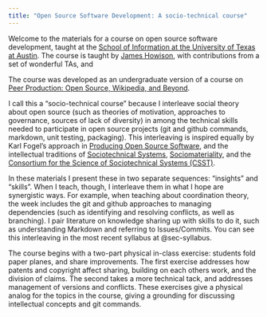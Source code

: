 ```yaml
---
title: "Open Source Software Development: A socio-technical course"
---
```


Welcome to the materials for a course on open source software development, taught at the [School of Information at the University of Texas at Austin](http://ischool.utexas.edu). The course is taught by [James Howison](http://james.howison.name), with contributions from a set of wonderful TAs, and

The course was developed as an undergraduate version of a course on [Peer Production: Open Source, Wikipedia, and Beyond](https://jameshowison.github.io/peer_production_course/pp_syllabus.html).

I call this a "socio-technical course" because I interleave social theory about open source (such as theories of motivation, approaches to governance, sources of lack of diversity) in among the technical skills needed to participate in open source projects (git and github commands, markdown, unit testing, packaging). This interleaving is inspired equally by Karl Fogel's approach in [Producing Open Source Software](https://producingoss.com/), and the intellectual traditions of [Sociotechnical Systems](https://en.wikipedia.org/wiki/Sociotechnical_system), [Sociomateriality](https://en.wikipedia.org/wiki/Sociomateriality), and the [Consortium for the Science of Sociotechnical Systems (CSST)](sociotech.net).

In these materials I present these in two separate sequences: "insights" and "skills". When I teach, though, I interleave them in what I hope are synergistic ways. For example, when teaching about coordination theory, the week includes the git and github approaches to managing dependencies (such as identifying and resolving conflicts, as well as branching). I pair literature on knowledge sharing up with skills to do it, such as understanding Markdown and referring to Issues/Commits. You can see this interleaving in the most recent syllabus at @sec-syllabus.

The course begins with a two-part physical in-class exercise: students fold paper planes, and share improvements. The first exercise addresses how patents and copyright affect sharing, building on each others work, and the division of claims. The second takes a more technical tack, and addresses management of versions and conflicts. These exercises give a physical analog for the topics in the course, giving a grounding for discussing intellectual concepts and git commands.
